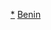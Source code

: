 {{Navbox
|bodyclass=hlist

|name = Benin
|title = [[File:Flag of Benin.svg|23px|Flag of Benin]] [[贝宁]][[贝宁行政区划|行政區劃]]
|image = [[File:Benin_departements.png|60px]]

|list1 = 
*1 [[阿黎博里省]]
*2 [[阿塔科拉省]]
*3 [[大西洋省 (貝寧)|大西洋省]]
*4 [[博爾古省]]
*5 [[丘陵省 (貝寧)|丘陵省]]
*6 [[庫福省]]
*7 [[峽谷省]]
*8 [[濱海省 (貝寧)|濱海省]]
*9 [[莫諾省]]
*10 [[韋梅省]]
*11 [[高原省 (貝寧)|高原省]]
*12 [[祖省]]
}}<noinclude>

[[Category:貝寧行政區劃|*]]
[[Category:各国一级行政区划导航模板|Benin]]
</noinclude>